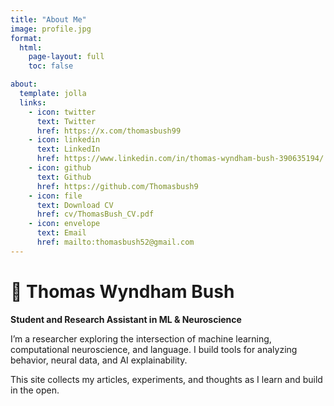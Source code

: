 ```yaml
---
title: "About Me"
image: profile.jpg
format:
  html:
    page-layout: full
    toc: false

about:
  template: jolla
  links:
    - icon: twitter
      text: Twitter
      href: https://x.com/thomasbush99
    - icon: linkedin
      text: LinkedIn
      href: https://www.linkedin.com/in/thomas-wyndham-bush-390635194/
    - icon: github
      text: Github
      href: https://github.com/Thomasbush9
    - icon: file
      text: Download CV
      href: cv/ThomasBush_CV.pdf
    - icon: envelope
      text: Email
      href: mailto:thomasbush52@gmail.com
---
```


# 👋 Thomas Wyndham Bush

**Student and Research Assistant in ML & Neuroscience**

I'm a researcher exploring the intersection of machine learning, computational neuroscience, and language. I build tools for analyzing behavior, neural data, and AI explainability.

This site collects my articles, experiments, and thoughts as I learn and build in the open.

